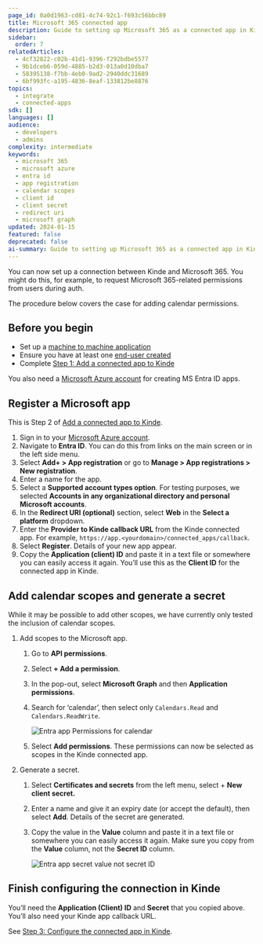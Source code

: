 ```yaml
---
page_id: 0a0d1963-cd81-4c74-92c1-f693c56bbc89
title: Microsoft 365 connected app
description: Guide to setting up Microsoft 365 as a connected app in Kinde including Azure app registration, calendar permissions, and client secret generation
sidebar:
  order: 7
relatedArticles:
  - 4cf32822-c02b-41d1-9396-f292bdbe5577
  - 9b1dceb6-059d-4885-b2d3-013a0d10dba7
  - 58395138-f7bb-4eb0-9ad2-2940ddc31689
  - 6bf993fc-a195-4836-8eaf-133812be8876
topics:
  - integrate
  - connected-apps
sdk: []
languages: []
audience:
  - developers
  - admins
complexity: intermediate
keywords:
  - microsoft 365
  - microsoft azure
  - entra id
  - app registration
  - calendar scopes
  - client id
  - client secret
  - redirect uri
  - microsoft graph
updated: 2024-01-15
featured: false
deprecated: false
ai-summary: Guide to setting up Microsoft 365 as a connected app in Kinde including Azure app registration, calendar permissions, and client secret generation.
---
```


You can now set up a connection between Kinde and Microsoft 365. You might do this, for example, to request Microsoft 365-related permissions from users during auth. 

The procedure below covers the case for adding calendar permissions.

## Before you begin

- Set up a [machine to machine application](/developer-tools/kinde-api/connect-to-kinde-api/)
- Ensure you have at least one [end-user created](/manage-users/add-and-edit/add-and-edit-users/)
- Complete [Step 1: Add a connected app to Kinde](/integrate/connected-apps/add-connected-apps/#step-1-add-the-connected-app-in-kinde)

You also need a [Microsoft Azure account](https://portal.azure.com/#home) for creating MS Entra ID apps.

## Register a Microsoft app

This is Step 2 of [Add a connected app to Kinde](/integrate/connected-apps/add-connected-apps/#step-1-add-the-connected-app-in-kinde).

1. Sign in to your [Microsoft Azure account](https://portal.azure.com/).
2. Navigate to **Entra ID**. You can do this from links on the main screen or in the left side menu.
3. Select **Add+ > App registration** or go to **Manage > App registrations > New registration**.
4. Enter a name for the app.
5. Select a **Supported account types option**. For testing purposes, we selected **Accounts in any organizational directory and personal Microsoft accounts**.
6. In the **Redirect URI (optional)** section, select **Web** in the **Select a platform** dropdown.
7. Enter the **Provider to Kinde callback URL** from the Kinde connected app. For example, `https://app.<yourdomain>/connected_apps/callback`.
8. Select **Register**. Details of your new app appear.
9. Copy the **Application (client) ID** and paste it in a text file or somewhere you can easily access it again. You’ll use this as the **Client ID** for the connected app in Kinde.

## Add calendar scopes and generate a secret

<Aside type="warning">

While it may be possible to add other scopes, we have currently only tested the inclusion of calendar scopes.

</Aside>

1. Add scopes to the Microsoft app. 
    1. Go to **API permissions**.
    2. Select **+ Add a permission**.
    3. In the pop-out, select **Microsoft Graph** and then **Application permissions**.
    4. Search for ‘calendar’, then select only `Calendars.Read` and `Calendars.ReadWrite`.
        
        ![Entra app Permissions for calendar](https://imagedelivery.net/skPPZTHzSlcslvHjesZQcQ/1fa72783-a7e0-45d1-08ee-ba6df5106300/public)
        
    5. Select **Add permissions**. These permissions can now be selected as scopes in the Kinde connected app.
2. Generate a secret.
    1. Select **Certificates and secrets** from the left menu, select + **New client secret.**
    2. Enter a name and give it an expiry date (or accept the default), then select **Add**. Details of the secret are generated.
    3. Copy the value in the **Value** column and paste it in a text file or somewhere you can easily access it again. Make sure you copy from the **Value** column, not the **Secret ID** column.
        
        ![Entra app secret value not secret ID](https://imagedelivery.net/skPPZTHzSlcslvHjesZQcQ/56dd1ace-8646-44c9-9add-982528e4a800/public)
        

## Finish configuring the connection in Kinde

You’ll need the **Application (Client) ID** and **Secret** that you copied above. You’ll also need your Kinde app callback URL.

See [Step 3: Configure the connected app in Kinde](/integrate/connected-apps/add-connected-apps/#step-3-configure-the-connected-app-in-kinde).
